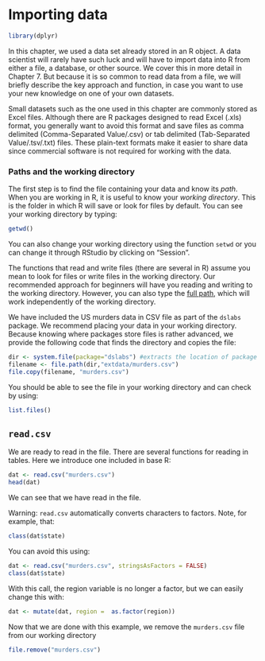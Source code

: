 # Importing data

```r
library(dplyr)
```


In this chapter, we used a data set already stored in an R object. A data scientist will rarely have such luck and will have to import data into R from either a file, a database, or other source. We cover this in more detail in Chapter 7. But because it is so common to read data from a file, we will briefly describe the key approach and function, in case you want to use your new knowledge on one of your own datasets.


Small datasets such as the one used in this chapter are commonly stored as Excel files. Although there
are R packages designed to read Excel (.xls) format, you generally want
to avoid this format and save files as comma delimited (Comma-Separated
Value/.csv) or tab delimited (Tab-Separated Value/.tsv/.txt) files.
These plain-text formats make it easier to share data since commercial software is not required for working with the data.


### Paths and the working directory {-}

The first step is to find the file containing your data and know its *path*.
When you are working in R, it is useful to know your _working directory_. This is the folder in which R will save or look for files by default. You can see your working directory by typing:

```r
getwd()
```

You can also change your working directory using the function `setwd` or you can change it through RStudio by clicking on "Session".

The functions that read and write files (there are several in R) assume you mean to look for files or write files in the working directory. Our recommended approach for beginners will have you reading and writing to the working directory. However, you can also type the [full path](http://www.computerhope.com/jargon/a/absopath.htm), which will work independently of the working directory.

We have included the US murders data in CSV file as part of the `dslabs` package. We recommend placing your data in your working directory. Because knowing where packages store files is rather advanced, we provide the following code that finds the directory and copies the file:

```r
dir <- system.file(package="dslabs") #extracts the location of package
filename <- file.path(dir,"extdata/murders.csv")
file.copy(filename, "murders.csv")
```

You should be able to see the file in your working directory and can check by using:

```r
list.files()
```

## `read.csv`

We are ready to read in the file. There are several functions for reading in tables. Here we introduce one included in base R:

```r
dat <- read.csv("murders.csv")
head(dat)
```

We can see that we have read in the file.

Warning: `read.csv` automatically converts characters to factors. Note, for example, that: 

```r
class(dat$state)
```

You can avoid this using:
```r
dat <- read.csv("murders.csv", stringsAsFactors = FALSE)
class(dat$state)
```

With this call, the region variable is no longer a factor, but we can easily change this with:

```r
dat <- mutate(dat, region =  as.factor(region))
```

Now that we are done with this example, we remove the `murders.csv` file from our working directory

```r
file.remove("murders.csv")
```


